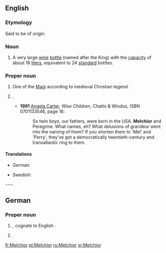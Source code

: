 {{also|melchior}}
==English==

===Etymology===
Said to be of {{etyl|peo}} origin.

===Noun===
{{en-noun}}

# A very large [[wine]] [[bottle]] (named after the King) with the [[capacity]] of about 18 [[liter]]s, equivalent to 24 [[standard]] bottles.

===Proper noun===
{{en-proper noun}}

# One of the [[Magi]] according to medieval Christian legend.
# {{qualifier|rather rare}} {{given name|male|from=Persian}}.
#* '''1991''' [[w:Angela Carter|Angela Carter]], ''Wise Children'', Chatto & Windus, ISBN 0701133546, page 16:
#*: So twin boys, our fathers, were born in the USA. '''Melchior''' and Peregrine. What names, eh? What delusions of grandeur went into the naming of them? If you shorten them to 'Mel' and 'Perry', they've got a democratically twentieth-century and transatlantic ring to them.

====Translations====
{{trans-top|male given name}}
* German: {{t-|de|Melchior}}
{{trans-mid}}
* Swedish: {{t+|sv|Melker}}
{{trans-bottom}}

---- 

==German==

===Proper noun===
{{infl|de|proper noun}}

# {{given name|male|lang=de}}, cognate to English {{l|en|Melchior}}.
# {{surname|patronymic|lang=de}}

[[fr:Melchior]]
[[pl:Melchior]]
[[ru:Melchior]]
[[sr:Melchior]]